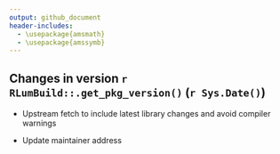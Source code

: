 ```yaml
---
output: github_document
header-includes:
  - \usepackage{amsmath}
  - \usepackage{amssymb}
---
```

<!-- NEWS.md was auto-generated by NEWS.Rmd. Please DO NOT edit by hand!-->


## Changes in version `r RLumBuild::.get_pkg_version()` (`r Sys.Date()`)

* Upstream fetch to include latest library changes and avoid
compiler warnings

* Update maintainer address 

